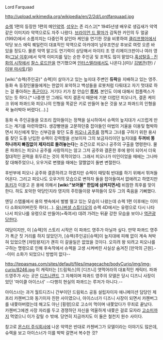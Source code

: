 Lord Farquaad

http://upload.wikimedia.org/wikipedia/en/2/2d/Lordfarquaad.jpg

[[슈렉]] 1편의 등장한 1편의 메인[[악역]]. [[성우]]는 존 리스고[* 1945년생 배우로 생김새가 악역같은 이미지라 악역으로도 자주 나왔다. [[브라이언 드 팔마]]가 감독한 카인의 두 얼굴(1992)에서 소름끼치는 다중인격 살인마 케인을 연기한 것을 비롯하여 [[클리프행어]]에서 악당 보스 에릭 퀘일런이 대표적인 악역으로 아카데미 남우조연상 후보로 여럿 오른 바 있을 정도다. 물론 악역 말고도 연기력이 상당해서 마이티 조 영 리메이크판이나 여러 영화([[그날 이후]])에서 악역 이미지를 덮는 순한 주인공 및 조역도 많이 맡았다.[[혹성탈출 : 진화의 시작]]에서 [[찰스 로드만]]을 연기했으며 [[인터스텔라]]에서도 나온다.](미)/ [[김병관]](한) / [[이부 마사토]](일)

[wiki:"슈렉(주인공)" 슈렉]이 살아가고 있는 늪지대 주변인 '''듀락'''을 지배하고 있는 영주. 동화 속 등장인물들에게는 한없이 포악하고 백성들을 로봇처럼 다뤄대고 자기 멋대로 하는 걸 좋아하는 [[폭군]]이다. 거기다 키가 참 안습인 '''[[루저]]'''. 본인도 이에 대해서 컴플렉스가 있는 듯 하다.[* 나중엔 안 그래도 억지 결혼식 때문에 기분 더럽던 피오나가, 결혼 케이크 위에 파콰드와 피오나의 인형을 똑같은 키로 만들어 놓은 것을 보고 파콰드의 인형을 꾹 눌러박아 버렸다(...).]

동화 속 주인공들을 모조리 잡아들이는 정책을 실시하여서 슈렉의 늪지대가 시끄럽게 만드는 계기를 마련하였다. 생강빵맨을 고문하던중 잡아들인 마법의 거울을 이용및 협박하면서 자신에게 맞는 신부감을 찾던 도중 [[피오나 공주]]를 점찍고 그녀를 구하기 위한 용사를 찾던 도중 난입한 슈렉이 강력함을 선보이자 그의 보금자리이던 늪지대를 '''두꺼비 똥 하나까지 빠짐없이 제자리로 돌려놓는다'''는 조건으로 피오나 공주의 구출을 명령한다. 물론 파콰드는 피오나 공주를 사랑하지는 않고 그저 공주와 결혼한 후에 왕이 되어서 더욱 절대적인 권력을 휘두르는 것이 목적이었다. 그래서 피오나가 미인이었을 때에는 그나마 잘 대해주었으나, 오우거로 변했을 때에는 얄짤없이 돌변 변절한다.

후반부에 피오나 공주와 결혼하려고 하였지만 슈렉이 때맞춰 반대를 하기 위해서 뛰쳐들어온다. 그리고 피오나도 오우거의 모습으로 변하자 둘을 잡아들여서 없애려고 하였지만 [[동키]]가 이끌고 온 용에 의해서 '''[wiki:"보어물" 한입에 삼켜지면서]''' 비참한 최후를 맞이한다. 하도 포악한 악당인지라 영지의 주민들이랑 부하들이 모두 그의 죽음을 기뻐했다.

엔딩 스탭롤에서 용의 뱃속에서 벌벌 떨고 있는 모습이 나왔는데 슈렉 1편 이후에는 이미 다 소화되어버린듯 하다(…). [[유니버셜 스튜디오]]의 슈렉 4D에서는 유령으로 다시 나타나서 피오나를 유령으로 만들어(=죽여서) 데려 가려는 뒤끝 강한 모습을 보이나 [[역관광]]당한다.

여담이지만, 이 [슈렉]의 스토리 시작은 이 파콰드 영주가 아닐까 싶다. 만약 파콰드 영주가 폭군 짓 거리를 하지 않았던가, [슈렉(주인공)|슈렉]이 늪지대에 피해 없이 계속 쳐박혀 있었으면 [챠밍왕자]가 괜히 이 갈을일은 없었을 것이다. 오히려 왕 되려고 피오나를 구하는 명령으로 인해 후속작에서 슈렉을 고생 시켜버린 사실상 숨겨진 [만악의 근원].--이미 소화가 되었으니 방법이 없다--

http://tepasmas.com/sites/default/files/imagecache/bodyCurio/img/img-curio/8246.jpg
이 캐릭터는 [드림웍스]의 [디즈니] 엿먹어라의 대표적인 캐릭터. 파콰드영주가 사는 곳은 [[디즈니랜드]] 그 자체이며 파콰드 영주의 모델은 당시 디즈니 사장이었던 '마이클 아이스너' --다행히 현실의 파콰드는 루저가 아니다.--

아이스너는 과거 월트디즈니 간부이던 드림윅스 공동 설립자이자 애니메이션 담당인 제프리 카첸버그와 동기이자 친한 사이였으나, 아이스너가 디즈니 사장이 되면서 카첸버그를 내쫓아버렸는데 해고도 아닌 [횡령]으로 고소미 먹이며 내쫓았다가 무죄로 끝났다. 카첸버그에겐 사장 자리를 두고 경쟁하던 자신을 억울하게 내쫓은 걸로 모자라 [[고소미]]까지 먹였으니 이가 갈릴 수 밖에. 당연히 지금까지도 이 둘은 철천지 원수 사이다.

참고로 [[몬스터 주식회사]]에 나온 악역은 반대로 카첸버그가 모델이라는 이야기도 많은데, 슈렉을 보고 아이스너가 이를 박박 갈면서 복수한 것?
